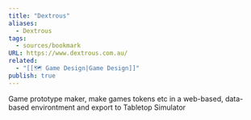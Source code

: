 ```yaml
---
title: "Dextrous"
aliases:
  - Dextrous
tags:
  - sources/bookmark
URL: https://www.dextrous.com.au/
related:
  - "[[🗺️ Game Design|Game Design]]"
publish: true
---
```




Game prototype maker, make games tokens etc in a web-based, data-based environtment and export to Tabletop Simulator